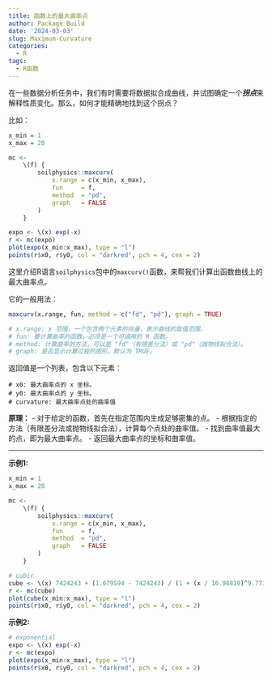 ```yaml
---
title: 函数上的最大曲率点
author: Package Build
date: '2024-03-03'
slug: Maximum-Curvature
categories:
  - R
tags:
  - R函数
---
```


在一些数据分析任务中，我们有时需要将数据拟合成曲线，并试图确定一个***拐点***来解释性质变化。那么，如何才能精确地找到这个拐点？  

比如：
```r
x_min = 1
x_max = 20

mc <-
    \(f) {
        soilphysics::maxcurv(
            x.range = c(x_min, x_max),
            fun     = f,
            method  = "pd",
            graph   = FALSE
        )
    }

expo <- \(x) exp(-x)
r <- mc(expo)
plot(expo(x_min:x_max), type = "l")
points(r$x0, r$y0, col = "darkred", pch = 4, cex = 2)
```


这里介绍R语言`soilphysics`包中的`maxcurv()`函数，来帮我们计算出函数曲线上的最大曲率点。  

它的一般用法：
```r
maxcurv(x.range, fun, method = c("fd", "pd"), graph = TRUE)

# x.range: x 范围，一个包含两个元素的向量，表示曲线的取值范围。
# fun: 要计算曲率的函数，必须是一个可调用的 R 函数。
# method: 计算曲率的方法，可以是 "fd"（有限差分法）或 "pd"（抛物线拟合法）。
# graph: 是否显示计算过程的图形，默认为 TRUE。
```

返回值是一个列表，包含以下元素：

```
# x0: 最大曲率点的 x 坐标。
# y0: 最大曲率点的 y 坐标。
# curvature: 最大曲率点处的曲率值
```

**原理：**
- 对于给定的函数，首先在指定范围内生成足够密集的点。
- 根据指定的方法（有限差分法或抛物线拟合法），计算每个点处的曲率值。
- 找到曲率值最大的点，即为最大曲率点。
- 返回最大曲率点的坐标和曲率值。

---

**示例1:**
```r
x_min = 1
x_max = 20

mc <-
    \(f) {
        soilphysics::maxcurv(
            x.range = c(x_min, x_max),
            fun     = f,
            method  = "pd",
            graph   = FALSE
        )
    }

# cubic
cube <- \(x) 7424243 + (1.679594 - 7424243) / (1 + (x / 16.96819)^9.773759)
r <- mc(cube)
plot(cube(x_min:x_max), type = "l")
points(r$x0, r$y0, col = "darkred", pch = 4, cex = 2)
```

**示例2:**
```r
# exponential
expo <- \(x) exp(-x)
r <- mc(expo)
plot(expo(x_min:x_max), type = "l")
points(r$x0, r$y0, col = "darkred", pch = 4, cex = 2)
```




